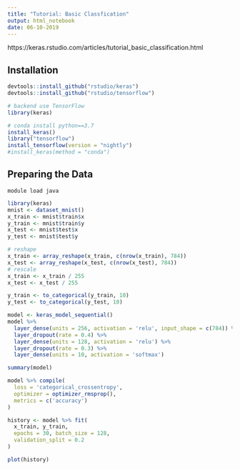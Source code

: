 ```yaml
---
title: "Tutorial: Basic Classfication"
output: html_notebook
date: 06-10-2019
---
```


https://keras.rstudio.com/articles/tutorial_basic_classification.html

## Installation
```r
devtools::install_github("rstudio/keras")
devtools::install_github("rstudio/tensorflow")

# backend use TensorFlow
library(keras)

# conda install python==3.7
install_keras()
library("tensorflow")
install_tensorflow(version = "nightly")
#install_keras(method = "conda")
```

## Preparing the Data

`module load java`

```r
library(keras)
mnist <- dataset_mnist()
x_train <- mnist$train$x
y_train <- mnist$train$y
x_test <- mnist$test$x
y_test <- mnist$test$y
```

```r
# reshape
x_train <- array_reshape(x_train, c(nrow(x_train), 784))
x_test <- array_reshape(x_test, c(nrow(x_test), 784))
# rescale
x_train <- x_train / 255
x_test <- x_test / 255
```



```r
y_train <- to_categorical(y_train, 10)
y_test <- to_categorical(y_test, 10)
```


```r
model <- keras_model_sequential() 
model %>% 
  layer_dense(units = 256, activation = 'relu', input_shape = c(784)) %>% 
  layer_dropout(rate = 0.4) %>% 
  layer_dense(units = 128, activation = 'relu') %>%
  layer_dropout(rate = 0.3) %>%
  layer_dense(units = 10, activation = 'softmax')

summary(model)
```

```r
model %>% compile(
  loss = 'categorical_crossentropy',
  optimizer = optimizer_rmsprop(),
  metrics = c('accuracy')
)
```



```r
history <- model %>% fit(
  x_train, y_train, 
  epochs = 30, batch_size = 128, 
  validation_split = 0.2
)
```


```r
plot(history)
```







